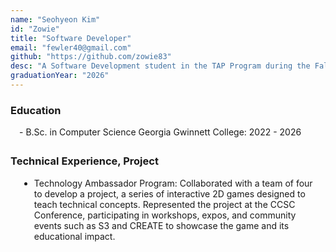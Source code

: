 ```yaml
---
name: "Seohyeon Kim"
id: "Zowie"
title: "Software Developer"
email: "fewler40@gmail.com"
github: "https://github.com/zowie83"
desc: "A Software Development student in the TAP Program during the Fall 2024 semester. I am a member of a group called Pixel 8, where we used Unity to develop a project focused on teaching the basics of binary and converting between binary and decimal numbers."
graduationYear: "2026"
---
```

### Education
<div style="margin-left:1em; margin-bottom:2em">
- B.Sc. in Computer Science Georgia Gwinnett College: 2022 - 2026
</div>

### Technical Experience, Project
<ul style="list-style-type: disc;width: 90%; margin-bottom: 2em; margin-left:1em">
<li>Technology Ambassador Program: Collaborated with a team of four to develop a project, a series of interactive 2D games designed to teach technical concepts. Represented the project at the CCSC Conference, participating in workshops, expos, and community events such as S3 and CREATE to showcase the game and its educational impact.</li>
</ul>
